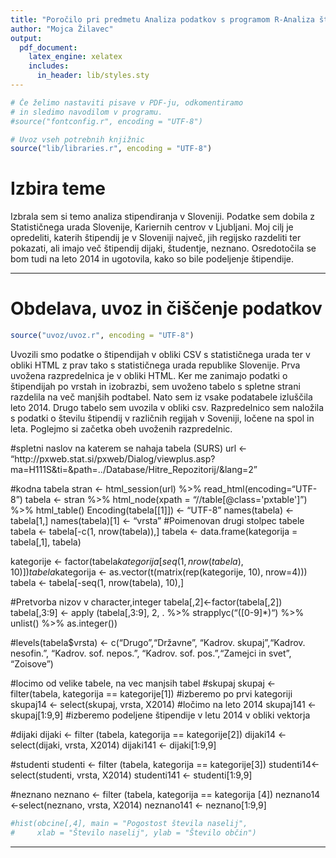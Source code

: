 ```yaml
---
title: "Poročilo pri predmetu Analiza podatkov s programom R-Analiza štipendiranja v Sloveniji"
author: "Mojca Žilavec"
output:
  pdf_document:
    latex_engine: xelatex
    includes:
      in_header: lib/styles.sty
---
```


```r
# Če želimo nastaviti pisave v PDF-ju, odkomentiramo
# in sledimo navodilom v programu.
#source("fontconfig.r", encoding = "UTF-8")

# Uvoz vseh potrebnih knjižnic
source("lib/libraries.r", encoding = "UTF-8")
```

# Izbira teme

Izbrala sem si temo analiza stipendiranja v Sloveniji. Podatke sem dobila z Statističnega urada Slovenije, Kariernih centrov v Ljubljani. Moj cilj je opredeliti, katerih štipendij je v Sloveniji največ, jih regijsko razdeliti ter pokazati, ali imajo več štipendij dijaki, študentje, neznano. Osredotočila se bom tudi na leto 2014 in ugotovila, kako so bile podeljenje štipendije. 

***

# Obdelava, uvoz in čiščenje podatkov

```r
source("uvoz/uvoz.r", encoding = "UTF-8")
```

Uvozili smo podatke o štipendijah v obliki CSV s statističnega urada ter v obliki HTML z prav tako s statističnega urada republike Slovenije. 
Prva uvožena razpredelnica je v obliki HTML. Ker me zanimajo podatki o štipendijah po vrstah in izobrazbi, sem uvoženo tabelo s spletne strani razdelila na več manjših podtabel. Nato sem iz vsake podatabele izluščila leto 2014. 
Drugo tabelo sem uvozila v obliki csv. Razpredelnico sem naložila s podatki o številu štipendij v različnih regijah v Soveniji, ločene na spol in leta. 
Poglejmo si začetka obeh uvoženih razpredelnic.

#spletni naslov na katerem se nahaja tabela (SURS)
url <- "http://pxweb.stat.si/pxweb/Dialog/viewplus.asp?ma=H111S&ti=&path=../Database/Hitre_Repozitorij/&lang=2"

#kodna tabela
stran <- html_session(url) %>% read_html(encoding="UTF-8")
tabela <- stran %>% html_node(xpath = "//table[@class='pxtable']") %>% html_table()
Encoding(tabela[[1]]) <- "UTF-8"
names(tabela) <- tabela[1,]
names(tabela)[1] <- "vrsta" #Poimenovan drugi stolpec tabele
tabela <- tabela[-c(1, nrow(tabela)),] 
tabela <- data.frame(kategorija = tabela[,1], tabela)

kategorije <- factor(tabela$kategorija[seq(1,nrow(tabela),10)])
tabela$kategorija <- as.vector(t(matrix(rep(kategorije, 10), nrow=4)))
tabela <- tabela[-seq(1, nrow(tabela), 10),]

#Pretvorba nizov v character,integer
tabela[,2]<-factor(tabela[,2])
tabela[,3:9] <- apply (tabela[,3:9], 2, . %>% strapplyc("([0-9]*)") %>% unlist() %>% as.integer())

#levels(tabela$vrsta) <- c("Drugo","Državne", "Kadrov. skupaj","Kadrov. nesofin.", "Kadrov. sof. nepos.", "Kadrov. sof. pos.","Zamejci in svet", "Zoisove")

#locimo od velike tabele, na vec manjsih tabel
#skupaj
skupaj <- filter(tabela, kategorija == kategorije[1]) #izberemo po prvi kategoriji
skupaj14 <- select(skupaj, vrsta, X2014) #ločimo na leto 2014
skupaj141 <- skupaj[1:9,9] #izberemo podeljene štipendije v letu 2014 v obliki vektorja

#dijaki
dijaki <- filter (tabela, kategorija == kategorije[2])
dijaki14 <- select(dijaki, vrsta, X2014)
dijaki141 <- dijaki[1:9,9]

#studenti
studenti <- filter (tabela, kategorija == kategorije[3])
studenti14<-select(studenti, vrsta, X2014)
studenti141 <- studenti[1:9,9]

#neznano
neznano <- filter (tabela, kategorija == kategorija [4])
neznano14 <-select(neznano, vrsta, X2014)
neznano141 <- neznano[1:9,9]

```r
#hist(obcine[,4], main = "Pogostost števila naselij",
#     xlab = "Število naselij", ylab = "Število občin")
```

***
